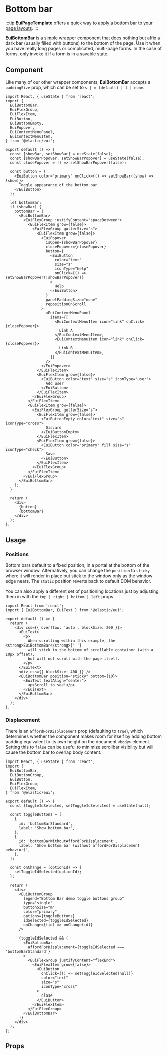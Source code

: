 # Bottom bar

:::tip
**EuiPageTemplate** offers a quick way to [apply a bottom bar to your page layouts](../templates/page-template/index.mdx#showing-a-bottom-bar).
:::

**EuiBottomBar** is a simple wrapper component that does nothing but affix a dark bar (usually filled with buttons) to the bottom of the page. Use it when you have really long pages or complicated, multi-page forms. In the case of forms, only invoke it if a form is in a savable state.

## Component

Like many of our other wrapper components, **EuiBottomBar** accepts a `paddingSize` prop, which can be set to `s | m (default) | l | none`.

```tsx interactive
import React, { useState } from 'react';
import {
  EuiBottomBar,
  EuiFlexGroup,
  EuiFlexItem,
  EuiButton,
  EuiButtonEmpty,
  EuiPopover,
  EuiContextMenuPanel,
  EuiContextMenuItem,
} from '@elastic/eui';

export default () => {
  const [showBar, setShowBar] = useState(false);
  const [showBarPopover, setShowBarPopover] = useState(false);
  const closePopover = () => setShowBarPopover(false);

  const button = (
    <EuiButton color="primary" onClick={() => setShowBar((show) => !show)}>
      Toggle appearance of the bottom bar
    </EuiButton>
  );

  let bottomBar;
  if (showBar) {
    bottomBar = (
      <EuiBottomBar>
        <EuiFlexGroup justifyContent="spaceBetween">
          <EuiFlexItem grow={false}>
            <EuiFlexGroup gutterSize="s">
              <EuiFlexItem grow={false}>
                <EuiPopover
                  isOpen={showBarPopover}
                  closePopover={closePopover}
                  button={
                    <EuiButton
                      color="text"
                      size="s"
                      iconType="help"
                      onClick={() => setShowBarPopover(!showBarPopover)}
                    >
                      Help
                    </EuiButton>
                  }
                  panelPaddingSize="none"
                  repositionOnScroll
                >
                  <EuiContextMenuPanel
                    items={[
                      <EuiContextMenuItem icon="link" onClick={closePopover}>
                        Link A
                      </EuiContextMenuItem>,
                      <EuiContextMenuItem icon="link" onClick={closePopover}>
                        Link B
                      </EuiContextMenuItem>,
                    ]}
                  />
                </EuiPopover>
              </EuiFlexItem>
              <EuiFlexItem grow={false}>
                <EuiButton color="text" size="s" iconType="user">
                  Add user
                </EuiButton>
              </EuiFlexItem>
            </EuiFlexGroup>
          </EuiFlexItem>
          <EuiFlexItem grow={false}>
            <EuiFlexGroup gutterSize="s">
              <EuiFlexItem grow={false}>
                <EuiButtonEmpty color="text" size="s" iconType="cross">
                  Discard
                </EuiButtonEmpty>
              </EuiFlexItem>
              <EuiFlexItem grow={false}>
                <EuiButton color="primary" fill size="s" iconType="check">
                  Save
                </EuiButton>
              </EuiFlexItem>
            </EuiFlexGroup>
          </EuiFlexItem>
        </EuiFlexGroup>
      </EuiBottomBar>
    );
  }

  return (
    <div>
      {button}
      {bottomBar}
    </div>
  );
};
```

## Usage

### Positions

Bottom bars default to a fixed position, in a portal at the bottom of the browser window. Alternatively, you can change the `position` to `sticky` where it will render in place but stick to the window only as the window edge nears. The `static` position reverts back to default DOM behavior.

You can also apply a different set of positioning locations just by adjusting them in with the `top | right | bottom | left` props.

```tsx interactive
import React from 'react';
import { EuiBottomBar, EuiText } from '@elastic/eui';

export default () => {
  return (
    <div css={{ overflow: 'auto', blockSize: 200 }}>
      <EuiText>
        <p>
          When scrolling within this example, the <strong>EuiBottomBar</strong>{' '}
          will stick to the bottom of scrollable container (with a 10px offset),
          but will not scroll with the page itself.
        </p>
      </EuiText>
      <div css={{ blockSize: 400 }} />
      <EuiBottomBar position="sticky" bottom={10}>
        <EuiText textAlign="center">
          <p>Scroll to see!</p>
        </EuiText>
      </EuiBottomBar>
    </div>
  );
};
```

### Displacement

There is an `affordForDisplacement` prop (defaulting to `true`), which determines whether the component makes room for itself by adding bottom padding equivalent to its own height on the document `<body>` element. Setting this to `false` can be useful to minimize scrollbar visibility but will cause the bottom bar to overlap body content.

```tsx interactive
import React, { useState } from 'react';
import {
  EuiBottomBar,
  EuiButtonGroup,
  EuiButton,
  EuiFlexGroup,
  EuiFlexItem,
} from '@elastic/eui';

export default () => {
  const [toggleIdSelected, setToggleIdSelected] = useState(null);

  const toggleButtons = [
    {
      id: 'bottomBarStandard',
      label: 'Show bottom bar',
    },
    {
      id: 'bottomBarWithoutAffordForDisplacement',
      label: 'Show bottom bar (without affordForDisplacement behavior)',
    },
  ];

  const onChange = (optionId) => {
    setToggleIdSelected(optionId);
  };

  return (
    <div>
      <EuiButtonGroup
        legend="Bottom Bar demo toggle buttons group"
        type="single"
        buttonSize="m"
        color="primary"
        options={toggleButtons}
        idSelected={toggleIdSelected}
        onChange={(id) => onChange(id)}
      />

      {toggleIdSelected && (
        <EuiBottomBar
          affordForDisplacement={toggleIdSelected === 'bottomBarStandard'}
        >
          <EuiFlexGroup justifyContent="flexEnd">
            <EuiFlexItem grow={false}>
              <EuiButton
                onClick={() => setToggleIdSelected(null)}
                color="text"
                size="s"
                iconType="cross"
              >
                close
              </EuiButton>
            </EuiFlexItem>
          </EuiFlexGroup>
        </EuiBottomBar>
      )}
    </div>
  );
};
```

## Props


<PropTable definition={docgen.EuiBottomBar} />
